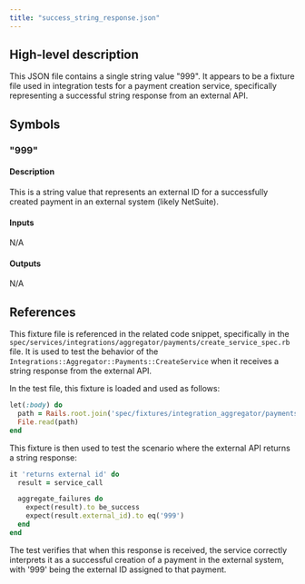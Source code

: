 ```yaml
---
title: "success_string_response.json"
---
```


## High-level description
This JSON file contains a single string value "999". It appears to be a fixture file used in integration tests for a payment creation service, specifically representing a successful string response from an external API.

## Symbols
### "999"
#### Description
This is a string value that represents an external ID for a successfully created payment in an external system (likely NetSuite).

#### Inputs
N/A

#### Outputs
N/A

## References
This fixture file is referenced in the related code snippet, specifically in the `spec/services/integrations/aggregator/payments/create_service_spec.rb` file. It is used to test the behavior of the `Integrations::Aggregator::Payments::CreateService` when it receives a string response from the external API.

In the test file, this fixture is loaded and used as follows:

```ruby
let(:body) do
  path = Rails.root.join('spec/fixtures/integration_aggregator/payments/success_string_response.json')
  File.read(path)
end
```

This fixture is then used to test the scenario where the external API returns a string response:

```ruby
it 'returns external id' do
  result = service_call

  aggregate_failures do
    expect(result).to be_success
    expect(result.external_id).to eq('999')
  end
end
```

The test verifies that when this response is received, the service correctly interprets it as a successful creation of a payment in the external system, with '999' being the external ID assigned to that payment.